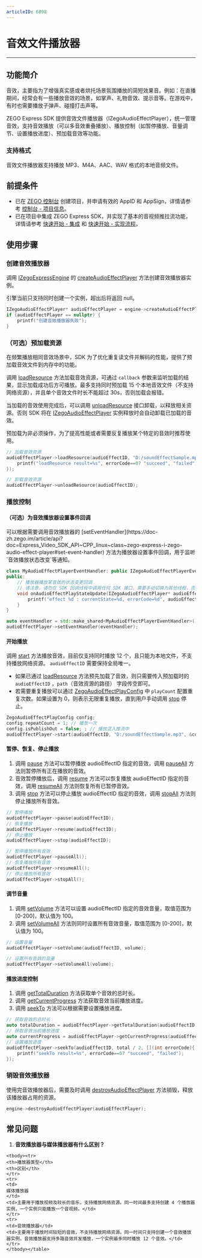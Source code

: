 ```yaml
---
articleID: 6898
---
```



# 音效文件播放器

- - -

## 功能简介

音效，主要指为了增强真实感或者烘托场景氛围播放的简短效果音。例如：在直播期间，经常会有一些播放音效的场景，如掌声、礼物音效、提示音等。在游戏中，有时也需要播放子弹声、碰撞打击声等。 

ZEGO Express SDK 提供音效文件播放器（IZegoAudioEffectPlayer），统一管理音效，支持音效播放（可以多音效重叠播放）、播放控制（如暂停播放、音量调节、设置播放进度）、预加载音效等功能。

### 支持格式

音效文件播放器支持播放 MP3、M4A、AAC、WAV 格式的本地音频文件。


## 前提条件

- 已在 [ZEGO 控制台](https://console.zego.im) 创建项目，并申请有效的 AppID 和 AppSign，详情请参考 [控制台 - 项目信息](https://doc-zh.zego.im/article/12107)。
- 已在项目中集成 ZEGO Express SDK，并实现了基本的音视频推拉流功能，详情请参考 [快速开始 - 集成](!Integration/SDK_Integration) 和 [快速开始 - 实现流程](!Integration/Solution_Implementation)。


## 使用步骤

### 创建音效播放器

调用 [IZegoExpressEngine](@-IZegoExpressEngine) 的 [createAudioEffectPlayer](https://doc-zh.zego.im/article/api?doc=Express_Video_SDK_API~CPP_linux~class~zego-express-i-zego-express-engine#create-audio-effect-player) 方法创建音效播放器实例。

<Warning title="注意">

引擎当前只支持同时创建一个实例，超出后将返回 null。  

</Warning>



```Cpp
IZegoAudioEffectPlayer* audioEffectPlayer = engine->createAudioEffectPlayer();
if (audioEffectPlayer == nullptr) {
    printf("创建音效播放器失败");
}
```

### （可选）预加载资源

<Accordion title="预加载资源" defaultOpen="false">
在频繁播放相同音效场景中，SDK 为了优化重复读文件并解码的性能，提供了预加载音效文件到内存中的功能。

调用 [loadResource](https://doc-zh.zego.im/article/api?doc=Express_Video_SDK_API~CPP_linux~class~zego-express-i-zego-audio-effect-player#load-resource) 方法加载音效资源，可通过 `callback` 参数来监听加载的结果，显示加载成功后方可播放。最多支持同时预加载 15 个本地音效文件（不支持网络资源），并且单个音效文件时长不能超过 30s，否则加载会报错。

当加载的音效使用完成后，可以调用 [unloadResource](https://doc-zh.zego.im/article/api?doc=Express_Video_SDK_API~CPP_linux~class~zego-express-i-zego-audio-effect-player#unload-resource) 接口卸载，以释放相关资源。否则 SDK 将在 [IZegoAudioEffectPlayer](@-IZegoAudioEffectPlayer) 实例释放时会自动卸载已加载的音效。

<Note title="说明">
预加载为非必须操作，为了提高性能或者需要反复播放某个特定的音效时推荐使用。   
</Note>



```Cpp
// 加载音效资源
audioEffectPlayer->loadResource(audioEffectID, "D:/soundEffectSample.mp3", [](int errorCode){
    printf("loadResource result=%s", errorCode==0? "succeed", "failed");
});

// 卸载音效资源
audioEffectPlayer->unloadResource(audioEffectID);
```
</Accordion>

### 播放控制

#### （可选）为音效播放器设置事件回调

<Accordion title="预加载资源" defaultOpen="false">
可以根据需要调用音效播放器的 [setEventHandler](https://doc-zh.zego.im/article/api?doc=Express_Video_SDK_API~CPP_linux~class~zego-express-i-zego-audio-effect-player#set-event-handler) 方法为播放器设置事件回调，用于监听`音效播放状态改变`等通知。

```Cpp
class MyAudioEffectPlayerEventHandler: public IZegoAudioEffectPlayerEventHandler{
public:
    // 播放器播放某音效的状态变更回调
    // 请注意，请勿在 SDK 回调线程中调用任何 SDK 接口，需要手动切换为其他线程，否则会产生死锁
    void onAudioEffectPlayStateUpdate(IZegoAudioEffectPlayer* audioEffectPlayer, unsigned int audioEffectID, ZegoAudioEffectPlayState state, int errorCode) override{
        printf("effect %d : currentState=%d, errorCode=%d", audioEffectID, state, errorCode);
    }
}

auto eventHandler = std::make_shared<MyAudioEffectPlayerEventHandler>();
audioEffectPlayer->setEventHandler(eventHandler);
```
</Accordion>

#### 开始播放

调用 [start](https://doc-zh.zego.im/article/api?doc=Express_Video_SDK_API~CPP_linux~class~zego-express-i-zego-audio-effect-player#start) 方法播放音效，目前仅支持同时播放 12 个，且只能为本地文件，不支持播放网络资源。 `audioEffectID` 需要保持全局唯一。

* 如果已通过 [loadResource](https://doc-zh.zego.im/article/api?doc=Express_Video_SDK_API~CPP_linux~class~zego-express-i-zego-audio-effect-player#load-resource) 方法预先加载了音效，则只需要传入预加载时的 `audioEffectID` ，`path`（音效资源的路径） 字段传空即可。
* 若需要重复播放可以通过 [ZegoAudioEffectPlayConfig](@-ZegoAudioEffectPlayConfig) 中 `playCount` 配置重复次数。如果设置为 0，则表示无限重复播放，直到用户手动调用 [stop](https://doc-zh.zego.im/article/api?doc=Express_Video_SDK_API~CPP_linux~class~zego-express-i-zego-audio-effect-player#stop) 停止。

```Cpp
ZegoAudioEffectPlayConfig config;
config.repeatCount = 1; // 播放一次
config.isPublishOut = false; ; // 播放混入推流中
audioEffectPlayer->start(audioEffectID, "D:/soundEffectSample.mp3", &config);
```

#### 暂停、恢复、停止播放

1. 调用 [pause](https://doc-zh.zego.im/article/api?doc=Express_Video_SDK_API~CPP_linux~class~zego-express-i-zego-audio-effect-player#pause) 方法可以暂停播放 audioEffectID 指定的音效，调用 [pauseAll](https://doc-zh.zego.im/article/api?doc=Express_Video_SDK_API~CPP_linux~class~zego-express-i-zego-audio-effect-player#pause-all) 方法则暂停所有正在播放的音效。
2. 音效暂停播放后，调用 [resume](https://doc-zh.zego.im/article/api?doc=Express_Video_SDK_API~CPP_linux~class~zego-express-i-zego-audio-effect-player#resume) 方法可以恢复播放 audioEffectID 指定的音效，调用 [resumeAll](https://doc-zh.zego.im/article/api?doc=Express_Video_SDK_API~CPP_linux~class~zego-express-i-zego-audio-effect-player#resume-all) 方法则恢复所有已暂停音效。
3. 调用 [stop](https://doc-zh.zego.im/article/api?doc=Express_Video_SDK_API~CPP_linux~class~zego-express-i-zego-audio-effect-player#stop) 方法可以停止播放 audioEffectID 指定的音效，调用 [stopAll](https://doc-zh.zego.im/article/api?doc=Express_Video_SDK_API~CPP_linux~class~zego-express-i-zego-audio-effect-player#stop-all) 方法则停止播放所有音效。

```Cpp
// 暂停播放
audioEffectPlayer->pause(audioEffectID);
// 恢复播放
audioEffectPlayer->resume(audioEffectID);
// 停止播放
audioEffectPlayer->stop(audioEffectID);

// 暂停播放所有音效
audioEffectPlayer->pauseAll();
// 恢复播放所有音效
audioEffectPlayer->resumeAll();
// 停止播放所有音效
audioEffectPlayer->stopAll();
```

#### 调节音量

1. 调用 [setVolume](https://doc-zh.zego.im/article/api?doc=Express_Video_SDK_API~CPP_linux~class~zego-express-i-zego-audio-effect-player#set-volume) 方法可以设置 audioEffectID 指定的音效音量，取值范围为 [0-200]，默认值为 100。
2. 调用 [setVolumeAll](https://doc-zh.zego.im/article/api?doc=Express_Video_SDK_API~CPP_linux~class~zego-express-i-zego-audio-effect-player#set-volume-all) 方法则同时设置所有音效音量，取值范围为 [0-200]，默认值为 100。

```Cpp
// 设置音量
audioEffectPlayer->setVolume(audioEffectID, volume);

// 设置所有音效的音量
audioEffectPlayer->setVolumeAll(volume);
```

#### 播放进度控制

1. 调用 [getTotalDuration](https://doc-zh.zego.im/article/api?doc=Express_Video_SDK_API~CPP_linux~class~zego-express-i-zego-audio-effect-player#get-total-duration) 方法获取单个音效的总时长。
2. 调用 [getCurrentProgress](https://doc-zh.zego.im/article/api?doc=Express_Video_SDK_API~CPP_linux~class~zego-express-i-zego-audio-effect-player#get-current-progress) 方法获取音效当前播放进度。
3. 调用 [seekTo](https://doc-zh.zego.im/article/api?doc=Express_Video_SDK_API~CPP_linux~class~zego-express-i-zego-audio-effect-player#seek-to) 方法可以根据需要设置播放进度。

```Cpp
// 获取音效的总时长
auto totalDuration = audioEffectPlayer->getTotalDuration(audioEffectID);
// 获取音效当前播放进度
auto currentProgress = audioEffectPlayer->getCurrentProgress(audioEffectID);
// 设置播放进度
audioEffectPlayer->seekTo(audioEffectID, total / 2, [](int errorCode){
    printf("seekTo result=%s", errorCode==0? "succeed", "failed");
});
```

### 销毁音效播放器

使用完音效播放器后，需要及时调用 [destroyAudioEffectPlayer](https://doc-zh.zego.im/article/api?doc=Express_Video_SDK_API~CPP_linux~class~zego-express-i-zego-express-engine#destroy-audio-effect-player) 方法销毁，释放该播放器占用的资源。

```Cpp
engine->destroyAudioEffectPlayer(audioEffectPlayer);
```

## 常见问题

1. **音效播放器与媒体播放器有什么区别？**

<table>
    
    <tbody><tr>
    <th>播放器类型</th>
    <th>区别</th>
    </tr>
    <tr>
    <td>
    媒体播放器
    </td>
    <td>主要用于播放视频及较长的音乐，支持播放网络资源。同一时间最多支持创建 4 个播放器实例，一个实例只能播放一个音视频。</td>
    </tr>
    <tr>
    <td>音效播放器</td>
    <td>主要用于播放时间较短的音效，不支持播放网络资源。同一时间只支持创建一个音效播放器实例，音效播放器支持多路音效并发播放，一个实例最多同时播放 12 个音效。</td>
    </tr>
    </tbody></table>
